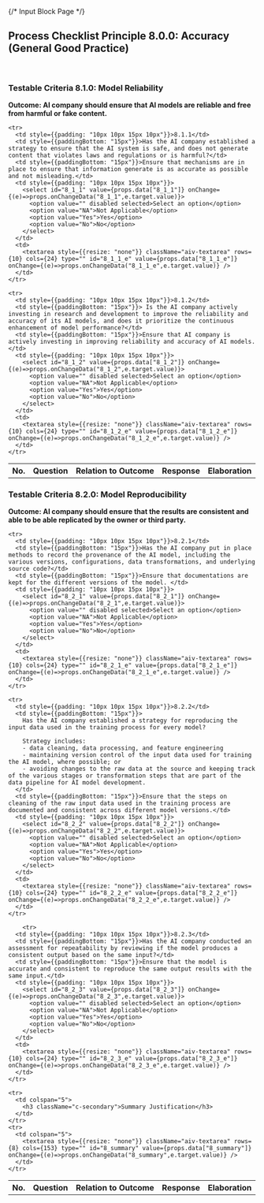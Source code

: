 {/* Input Block Page */}
<div className="aiv-panel">
  <h2>Process Checklist Principle 8.0.0: Accuracy (General Good Practice)</h2>
</div>
<br/>
<h3 className="c-secondary">Testable Criteria 8.1.0: Model Reliability</h3>
<b>Outcome: AI company should ensure that AI models are reliable and free from harmful or fake content.</b>

<table>
  <tbody>
    <tr>
      <th style={{padding: "10px"}}>No.</th>
      <th>Question</th>
      <th>Relation to Outcome</th>
      <th>Response</th>
      <th>Elaboration</th>
    </tr>

    <tr>
      <td style={{padding: "10px 10px 15px 10px"}}>8.1.1</td>
      <td style={{paddingBottom: "15px"}}>Has the AI company established a strategy to ensure that the AI system is safe, and does not generate content that violates laws and regulations or is harmful?</td>
      <td style={{paddingBottom: "15px"}}>Ensure that mechanisms are in place to ensure that information generate is as accurate as possible and not misleading.</td>
      <td style={{padding: "10px 10px 15px 10px"}}>
        <select id="8_1_1" value={props.data["8_1_1"]} onChange={(e)=>props.onChangeData("8_1_1",e.target.value)}>
          <option value="" disabled selected>Select an option</option>
          <option value="NA">Not Applicable</option>
          <option value="Yes">Yes</option>
          <option value="No">No</option>
        </select>
      </td>
      <td>
        <textarea style={{resize: "none"}} className="aiv-textarea" rows={10} cols={24} type="" id="8_1_1_e" value={props.data["8_1_1_e"]} onChange={(e)=>props.onChangeData("8_1_1_e",e.target.value)} />
      </td>
    </tr>

    <tr>
      <td style={{padding: "10px 10px 15px 10px"}}>8.1.2</td>
      <td style={{paddingBottom: "15px"}}> Is the AI company actively investing in research and development to improve the reliability and accuracy of its AI models, and does it prioritize the continuous enhancement of model performance?</td>
      <td style={{paddingBottom: "15px"}}>Ensure that AI company is actively investing in improving reliability and accuracy of AI models.</td>
      <td style={{padding: "10px 10px 15px 10px"}}>
        <select id="8_1_2" value={props.data["8_1_2"]} onChange={(e)=>props.onChangeData("8_1_2",e.target.value)}>
          <option value="" disabled selected>Select an option</option>
          <option value="NA">Not Applicable</option>
          <option value="Yes">Yes</option>
          <option value="No">No</option>
        </select>
      </td>
      <td>
        <textarea style={{resize: "none"}} className="aiv-textarea" rows={10} cols={24} type="" id="8_1_2_e" value={props.data["8_1_2_e"]} onChange={(e)=>props.onChangeData("8_1_2_e",e.target.value)} />
      </td>
    </tr>
  </tbody>
</table>

<h3 className="c-secondary">Testable Criteria 8.2.0: Model Reproducibility</h3>
<b>Outcome: AI company should ensure that the results are consistent and able to be able replicated by the owner or third party.</b>

<table>
  <tbody>
    <tr>
      <th style={{padding: "10px"}}>No.</th>
      <th>Question</th>
      <th>Relation to Outcome</th>
      <th>Response</th>
      <th>Elaboration</th>
    </tr>

    <tr>
      <td style={{padding: "10px 10px 15px 10px"}}>8.2.1</td>
      <td style={{paddingBottom: "15px"}}>Has the AI company put in place methods to record the provenance of the AI model, including the various versions, configurations, data transformations, and underlying source code?</td>
      <td style={{paddingBottom: "15px"}}>Ensure that documentations are kept for the different versions of the model. </td>
      <td style={{padding: "10px 10px 15px 10px"}}>
        <select id="8_2_1" value={props.data["8_2_1"]} onChange={(e)=>props.onChangeData("8_2_1",e.target.value)}>
          <option value="" disabled selected>Select an option</option>
          <option value="NA">Not Applicable</option>
          <option value="Yes">Yes</option>
          <option value="No">No</option>
        </select>
      </td>
      <td>
        <textarea style={{resize: "none"}} className="aiv-textarea" rows={10} cols={24} type="" id="8_2_1_e" value={props.data["8_2_1_e"]} onChange={(e)=>props.onChangeData("8_2_1_e",e.target.value)} />
      </td>
    </tr>

    <tr>
      <td style={{padding: "10px 10px 15px 10px"}}>8.2.2</td>
      <td style={{paddingBottom: "15px"}}>
        Has the AI company established a strategy for reproducing the input data used in the training process for every model?

        Strategy includes:
        - data cleaning, data processing, and feature engineering
        - maintaining version control of the input data used for training the AI model, where possible; or
        - avoiding changes to the raw data at the source and keeping track of the various stages or transformation steps that are part of the data pipeline for AI model development.
      </td>
      <td style={{paddingBottom: "15px"}}>Ensure that the steps on cleaning of the raw input data used in the training process are documented and consistent across different model versions.</td>
      <td style={{padding: "10px 10px 15px 10px"}}>
        <select id="8_2_2" value={props.data["8_2_2"]} onChange={(e)=>props.onChangeData("8_2_2",e.target.value)}>
          <option value="" disabled selected>Select an option</option>
          <option value="NA">Not Applicable</option>
          <option value="Yes">Yes</option>
          <option value="No">No</option>
        </select>
      </td>
      <td>
        <textarea style={{resize: "none"}} className="aiv-textarea" rows={10} cols={24} type="" id="8_2_2_e" value={props.data["8_2_2_e"]} onChange={(e)=>props.onChangeData("8_2_2_e",e.target.value)} />
      </td>
    </tr>

        <tr>
      <td style={{padding: "10px 10px 15px 10px"}}>8.2.3</td>
      <td style={{paddingBottom: "15px"}}>Has the AI company conducted an assessment for repeatability by reviewing if the model produces a consistent output based on the same input?</td>
      <td style={{paddingBottom: "15px"}}>Ensure that the model is accurate and consistent to reproduce the same output results with the same input.</td>
      <td style={{padding: "10px 10px 15px 10px"}}>
        <select id="8_2_3" value={props.data["8_2_3"]} onChange={(e)=>props.onChangeData("8_2_3",e.target.value)}>
          <option value="" disabled selected>Select an option</option>
          <option value="NA">Not Applicable</option>
          <option value="Yes">Yes</option>
          <option value="No">No</option>
        </select>
      </td>
      <td>
        <textarea style={{resize: "none"}} className="aiv-textarea" rows={10} cols={24} type="" id="8_2_3_e" value={props.data["8_2_3_e"]} onChange={(e)=>props.onChangeData("8_2_3_e",e.target.value)} />
      </td>
    </tr>

    <tr>
      <td colspan="5">
        <h3 className="c-secondary">Summary Justification</h3>
      </td>
    </tr>
    <tr>
      <td colspan="5">
        <textarea style={{resize: "none"}} className="aiv-textarea" rows={8} cols={153} type="" id="8_summary" value={props.data["8_summary"]} onChange={(e)=>props.onChangeData("8_summary",e.target.value)} />
      </td>
    </tr>
  </tbody>
</table>

